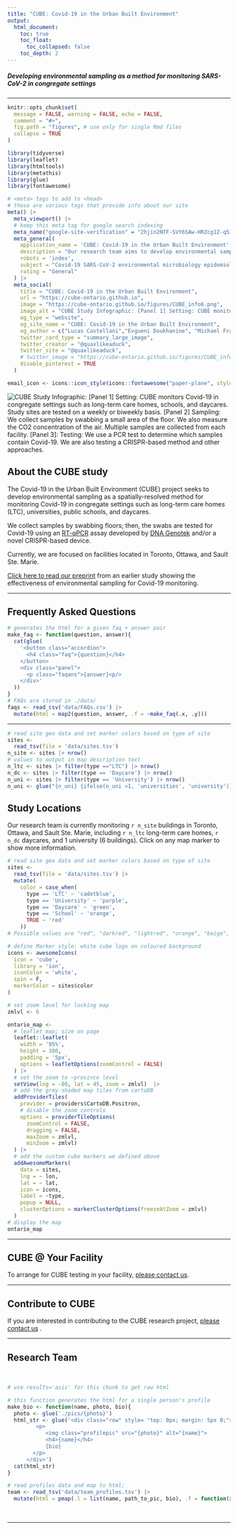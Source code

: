 ```yaml
---
title: "CUBE: Covid-19 in the Urban Built Environment"
output: 
  html_document:
    toc: true
    toc_float:
      toc_collapsed: false
    toc_depth: 2
---
```


<!-- CUBE: Covid-19 in the Urban Built Environment: Developing environmental sampling as a method for monitoring SARS-CoV-2 in congregate settings -->

<h5 class='subtitle'>Developing environmental sampling as a method for monitoring SARS-CoV-2 in congregate settings</h2>
<hr>

<!-- author: "Evgueni Doukhanine, Michael Fralick, Aaron Hinz, Benazir Hodzic-Santor, Rees Kassen, Derek MacFadden, Allison McGeer, Jason Moggridge, Caroline Nott, Ashley Raudanskis, Nisha Thampi, Tamara Van Bakel, Alex Wong, and Veronica Zanichelli" --> 
<!-- Doug Manuel and Allison McGeer -->


```r
knitr::opts_chunk$set(
  message = FALSE, warning = FALSE, echo = FALSE,
  comment = "#>",
  fig.path = "figures", # use only for single Rmd files
  collapse = TRUE
)
```

```r
library(tidyverse)
library(leaflet)
library(htmltools)
library(metathis)
library(glue)
library(fontawesome)
```




```r
# <meta> tags to add to <head>
# these are various tags that provide info about our site
meta() |> 
  meta_viewport() |> 
  # keep this meta tag for google search indexing
  meta_name("google-site-verification" = "2hjin2NTF-SVY6SAw-HRZcg1Z-q5iNEbwHOTW4yfIao") |> 
  meta_general(
    application_name = 'CUBE: Covid-19 in the Urban Built Environment',
    description = "Our research team aims to develop environmental sampling as a method for monitoring SARS-CoV-2 in congregate settings.",
    robots = 'index',
    subject = "Covid-19 SARS-CoV-2 environmental microbiology epidemiology urban built environment Ontario",
    rating = "General"
  ) |>
  meta_social(
    title = "CUBE: Covid-19 in the Urban Built Environment",
    url = "https://cube-ontario.github.io",
    image = "https://cube-ontario.github.io/figures/CUBE_info6.png",
    image_alt = "CUBE Study Infographic: [Panel 1] Setting: CUBE monitors Covid-19 in congregate settings such as long-term care homes, schools, and daycares. Study sites are tested on a weekly or biweekly basis. [Panel 2] Sampling: We collect samples by swabbing a small area of the floor. We also measure the CO2 concentration of the air. Multiple samples are collected from each facility. [Panel 3]: Testing: We use a PCR test to determine which samples contain Covid-19. We are also testing a CRISPR-based method and other approaches.",
    og_type = "website",
    og_site_name = "CUBE: Covid-19 in the Urban Built Environment",
    og_author = c("Lucas Castellani","Evgueni Doukhanine", "Michael Fralick", "Aaron Hinz", "Benazir Hodzic-Santor", "Rees Kassen", "Derek MacFadden", "Allison McGeer","Jason Moggridge", "Caroline Nott", "Ashley Raudanskis", "Nisha Thampi", "Tamara Van Bakel", "Alex Wong", "Veronica Zanichelli"),
    twitter_card_type = "summary_large_image",
    twitter_creator = "@quaxlikeaduck",
    twitter_site = "@quaxlikeaduck",
    # twitter_image = "https://cube-ontario.github.io/figures/CUBE_info6.png",
    disable_pinterest = TRUE
  )

```

```r
email_icon <- icons::icon_style(icons::fontawesome("paper-plane", style = "solid"), fill = '#2469e0', hover = '#fff')
```


<!-- ## About CUBE section-->
<div class='row' style="margin-left:0%;margin-right:0%">

<!-- *--infographic here--* -->
<img class='info' src="figures/CUBE_info6.png" 
    alt="CUBE Study Infographic: 
    [Panel 1] Setting: CUBE monitors Covid-19 in congregate settings such as long-term care homes, schools, and daycares. Study sites are tested on a weekly or biweekly basis. 
    [Panel 2] Sampling: We collect samples by swabbing a small area of the floor. We also measure the CO2 concentration of the air. Multiple samples are collected from each facility.
    [Panel 3]: Testing: We use a PCR test to determine which samples contain Covid-19. We are also testing a CRISPR-based method and other approaches.">
</div>

<div>
<!-- header -->
<h2> About the CUBE study</h2>

<!-- blurb -->
The Covid-19 in the Urban Built Environment (CUBE) project seeks to develop environmental sampling as a spatially-resolved method for monitoring Covid-19 in congregate settings such as long-term care homes (LTC), universities, public schools, and daycares. 

We collect samples by swabbing floors; then, the swabs are tested for Covid-19 using an [RT-qPCR](https://en.wikipedia.org/wiki/Reverse_transcription_polymerase_chain_reaction) assay developed by [DNA Genotek](https://www.dnagenotek.com/) and/or a novel CRISPR-based device.

Currently, we are focused on facilities located in Toronto, Ottawa, and Sault Ste. Marie.

[Click here to read our preprint](https://www.medrxiv.org/content/10.1101/2021.04.09.21255159v2) from an earlier study showing the effectiveness of environmental sampling for Covid-19 monitoring.

</div>

<hr>


<!-- Section2 FAQs -->
<h2>Frequently Asked Questions</h2>

<!-- class: accordion is the container for the question (button) -->
<!-- class: panel is the answer that is revealed on click -->

<!-- Example: -->
<!-- <button class="accordion"> Question </button> -->
<!-- <div class="panel"> <p> Answer </p> </div> -->

```r
# generates the html for a given faq + answer pair 
make_faq <- function(question, answer){
  cat(glue(
    '<button class="accordion">
      <h4 class="faq">{question}</h4>
    </button>
    <div class="panel">
      <p class="faqans">{answer}<p/>
    </div>'
  ))
}
# FAQs are stored in ./data/
faqs <- read_csv('data/FAQs.csv') |> 
  mutate(html = map2(question, answer, .f = ~make_faq(.x, .y)))
```


<!-- this javascript is needed to observe click/hover events for highlighting and expanding the accordion sections -->
<script>
var acc = document.getElementsByClassName("accordion");
var i;

for (i = 0; i < acc.length; i++) {
  acc[i].addEventListener("click", function() {
    <!-- Toggle between adding and removing the "active" class, -->
    <!-- to highlight the button that controls the panel  -->
    this.classList.toggle("active");
    <!-- Toggle between hiding and showing the active panel  -->
    var panel = this.nextElementSibling;
    if (panel.style.display === "none") {
      panel.style.display = "block";
    } else {
      panel.style.display = "none";
    }
  });
}
</script>

<div></div>
<hr>


<!-- SITES MAP SECTION -->

```r
# read site geo data and set marker colors based on type of site
sites <- 
  read_tsv(file = 'data/sites.tsv') 
n_site <- sites |> nrow()
# values to output in map description text
n_ltc <- sites |> filter(type =="LTC") |> nrow()
n_dc <- sites |> filter(type == 'Daycare') |> nrow()
n_uni <- sites |> filter(type == 'University') |> nrow()
n_uni <- glue("{n_uni} {ifelse(n_uni >1, 'universities', 'university')}")
```

<h2>Study Locations</h2>

<!-- map description -->
<!-- dynamic text with values based on the data in sites.tsv -->
<p>
Our research team is currently monitoring `r n_site` buildings in Toronto, Ottawa, and Sault Ste. Marie, including `r n_ltc` long-term care homes, `r n_dc` daycares, and 1 university (6 buildings). Click on any map marker to show more information.
</p>


```r

# read site geo data and set marker colors based on type of site
sites <- 
  read_tsv(file = 'data/sites.tsv') |> 
  mutate(
    color = case_when(
      type == 'LTC' ~ 'cadetblue',
      type == 'University' ~ 'purple',
      type == 'Daycare' ~ 'green',
      type == 'School' ~ 'orange',
      TRUE ~ 'red'
    ))
# Possible values are "red", "darkred", "lightred", "orange", "beige", "green", "darkgreen", "lightgreen", "blue", "darkblue", "lightblue", "purple", "darkpurple", "pink", "cadetblue", "white", "gray", "lightgray", "black"

# define Marker style: white cube logo on coloured background
icons <- awesomeIcons(
  icon = 'cube',
  library = 'ion',
  iconColor = 'white',
  spin = F,
  markerColor = sites$color
)

# set zoom level for locking map
zmlvl <- 6

ontario_map <-
  # leaflet map; size on page
  leaflet::leaflet(
    width = '95%', 
    height = 300, 
    padding = '5px', 
    options = leafletOptions(zoomControl = FALSE)
  ) |>
  # set the zoom to ~province level
  setView(lng = -80, lat = 45, zoom = zmlvl)  |>
  # add the grey-shaded map tiles from cartoDB
  addProviderTiles(
    provider = providers$CartoDB.Positron, 
    # disable the zoom controls
    options = providerTileOptions(
      zoomControl = FALSE,
      dragging = FALSE,
      maxZoom = zmlvl, 
      minZoom = zmlvl)
  ) |>
  # add the custom cube markers we defined above
  addAwesomeMarkers(
    data = sites,
    lng = ~ lon,
    lat = ~ lat,
    icon = icons,
    label = ~type,
    popup = NULL,
    clusterOptions = markerClusterOptions(freezeAtZoom = zmlvl)
  )
# display the map
ontario_map
```

<hr>

<h2>CUBE @ Your Facility</h2>
To arrange for CUBE testing in your facility, 
[please contact us](./contact.html).
<hr>

<h2>Contribute to CUBE</h2>
<p>
If you are interested in contributing to the CUBE research project, 
[please contact us ](./contact.html) .
</p>
<hr>

<!-- Research team section -->
<h2>Research Team </h2>
<br>

```r
# use results='asis' for this chunk to get raw html

# this function generates the html for a single person's profile
make_bio <- function(name, photo, bio){
  photo <- glue('./pics/{photo}')
  html_str <- glue('<div class="row" style= "top: 0px; margin: 5px 0;">
         <p>
            <img class="profilepic" src="{photo}" alt="{name}"> 
            <h4>{name}</h4>
            {bio}
        </p>
      </div>') 
  cat(html_str)
}

# read profiles data and map to html; 
team <- read_tsv('data/team_profiles.tsv') |> 
  mutate(html = pmap(.l = list(name, path_to_pic, bio), .f = function(x,y,z) make_bio(x, y, z)))
```

<br>
</div>

-----

<!-- footer -->
<div>
<div class="container">
<!-- not sure why, but need like 300 line breaks to get a new hr to show up below team section-->
<br><br><br><br><br><br><br><br><br><br><br><br><br><br><br><br><br><br><br><br><br><br><br><br><br><br><br><br><br><br><br><br><br><br><br><br><br><br><br><br><br><br><br><br><br><br><br><br><br><br><br><br><br><br><br><br><br><br><br><br><br><br><br><br><br><br><br><br><br><br><br><br><br><br><br><br><br><br><br><br><br><br><br><br><br><br><br><br><br><br><br><br><br><br><br><br><br><br><br><br><br><br><br><br><br><br><br><br><br><br><br><br><br><br><br><br><br><br><br><br><br><br><br><br><br><br><br><br><br><br><br><br><br><br><br><br><br><br><br><br><br><br><br><br><br><br><br><br><br><br><br><br><br><br><br><br><br><br><br><br><br><br><br><br><br><br><br><br><br><br><br><br><br><br><br><br><br><br><br><br><br><br><br><br><br><br><br><br><br><br><br><br><br><br><br><br><br><br><br><br><br><br><br><br><br><br><br><br><br><br><br><br><br><br><br><br><br><br><br><br><br><br><br><br><br><br><br><br><br><br><br><br><br><br><br><br><br><br><br><br><br>

<hr>
<h4>[Back to top](#) </h4>
<!-- <p>Created by the CUBE team. All rights reserved.</p> -->
<!-- </footer> -->
</div>
</div>


<!-- ```{r footer, results='asis'} -->
<!-- R_icon <- fa(name = "r-project", fill = "steelblue") -->
<!-- footer_text <- glue( -->
<!--   'Created by the CUBE team. All rights reserved.<br> -->
<!--   Last update: {Sys.Date()}<br>') -->
<!-- cat(footer_text) -->
<!-- ``` -->



<!-- ```{r social} -->
<!-- twit_icon <- fa(name='twitter', fill = '#1DA1F2') -->
<!-- twit_link <- '' -->
<!-- ``` -->


<!-- <div class="row" style="top: 0px; margin: 5px 0;"> -->
<!-- <p> -->
<!-- <img class="profilepic" src="pics/Jason.jpeg" alt="Jason Moggridge"> -->
<!-- <h4> -->
<!-- Jason Moggridge -->
<!-- </h4> -->
<!-- Research assistant for Dr. Michael Fralick. Jason is a data analyst and programmer for the CUBE study. -->
<!-- <br> -->
<!--  -->
<!-- </p> -->
<!-- </div> -->



<!-- [contact form in development](contact.html) -->



<!-- <br><br><br><br><br><br><br><br><br><br><br><br><br><br><br><br> -->

<hr>

<!-- use this line to prevent the floating TOC from adding tons of blank space to the bottom of the webpage -->
<div class="tocify-extend-page" data-unique="tocify-extend-page" style="height: 0;"></div>



